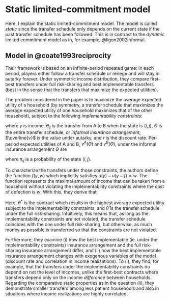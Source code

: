 # Static limited-commitment model

Here, I explain the static limited-commitment model. The model is called *static* since the transfer schedule only depends on the current state if the past transfer schedule has been followed. This is in contrast to the *dynamic* limited commitment model as in, for example, @ligon2002informal.

## Model in @coate1993reciprocity

Their framework is based on an infinite-period repeated game: in each period, players either follow a transfer schedule or renege and will stay in autarky forever. Under symmetric income distribution, they compare first-best transfers under full risk-sharing and best implementable transfers (best in the sense that the transfers that maximize the expected utilities).

The problem considered in the paper is to maximize the average expected utility of a household (by symmetry, a transfer schedule that maximizes the average expected utility of one household maximizes that of the other household), subject to the following *implementability constraints*:

```{=tex}
\begin{align*}
  u(y_i) - u(y_i - \theta_{ij}) &\le (v^A(\Theta) - \overline{v}) / r \quad \text{for all } (i, j) \\
  u(y_j) - u(y_j + \theta_{ij}) &\le (v^B(\Theta) - \overline{v}) / r \quad \text{for all } (i, j),
\end{align*}
```
where $y$ is income, $\theta_{ij}$ is the transfer from A to B when the state is $(i, j)$, $\Theta$ is the entire transfer schedule, or *informal insurance arrangement*, $\overline{v}$ is the value under autarky, and $r$ is the discount rate. Per-period expected utilities of A and B, $v^A(\Theta)$ and $v^B(\Theta)$, under the informal insurance arrangement $\Theta$ are

```{=tex}
\begin{align*}
  v^A(\Theta) = \sum_{i} \sum_{j} \pi_{ij} u(y_i - \theta_{ij}), \\
  v^B(\Theta) = \sum_{i} \sum_{j} \pi_{ij} u(y_j + \theta_{ij}),
\end{align*}
```
where $\pi_{ij}$ is a probability of the state $(i, j)$.

To characterize the transfers under those constraints, the authors define the function $f(y, w)$ which implicitly satisfies $u(y) - u(y - f) = w$. The function represents the maximal amount of income that can be taken from a household without violating the implementability constraints where the cost of defection is $w$. With this, they derive that
```{=tex}
\begin{equation*}
  \theta_{ij}^* = \min \{\widehat{\theta}_{ij}, f(y_i, (v(\theta^*) - \overline{v}) / r) \}.
\end{equation*}
```
Here, $\theta^*$ is the contract which results in the highest average expected utility subject to the implementability constraints, and $\widehat{\theta}$ is the transfer schedule under the full risk-sharing.
Intuitively, this means that, as long as the implementability constraints are not violated, the transfer schedule coincides with the one under full risk-sharing, but otherwise, as much money as possible is transferred so that the constraints are not violated.

Furthermore, they examine (i) how the best implementable (ie. under the implementability constraints) insurance arrangement and the full risk-sharing insurance arrangement differ, and (ii) how the best implementable insurance arrangement changes with exogenous variables of the model (discount rate and correlation in income realizations). To (i), they find, for example, that the transfers under the implementability constraints do depend on not the level of incomes, unlike the first-best contracts where transfers depend only on the income *difference* between households. Regarding the comparative static properties as in the question (ii), they demonstrate smaller transfers among less patient househodls and also in situations where income realizations are highly correlated.

